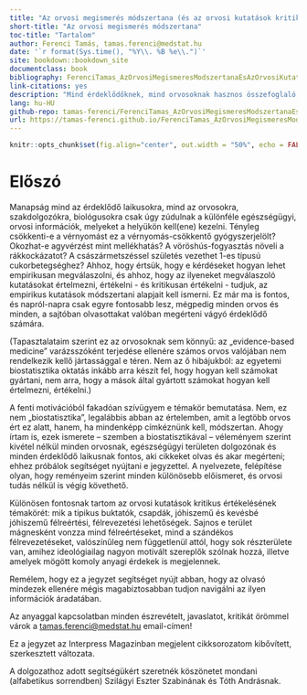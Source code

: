 ```yaml
--- 
title: "Az orvosi megismerés módszertana (és az orvosi kutatások kritikus értékelése)"
short-title: "Az orvosi megismerés módszertana"
toc-title: "Tartalom"
author: Ferenci Tamás, tamas.ferenci@medstat.hu
date: '`r format(Sys.time(), "%Y\\. %B %e\\.")`'
site: bookdown::bookdown_site
documentclass: book
bibliography: FerenciTamas_AzOrvosiMegismeresModszertanaEsAzOrvosiKutatasokKritikusErtekelese.bib
link-citations: yes
description: "Mind érdeklődőknek, mind orvosoknak hasznos összefoglaló, mely közérthetően bemutatja az empirikus orvosi kutatások módszertani alapjait, hangsúlyosan kitérve a félreértésekre és félrevezetésekre is, hogy ez alapján könnyebb legyen az ilyen vizsgálatokat értelmezni, értékelni és kritikusan értékelni."
lang: hu-HU
github-repo: tamas-ferenci/FerenciTamas_AzOrvosiMegismeresModszertanaEsAzOrvosiKutatasokKritikusErtekelese
url: https://tamas-ferenci.github.io/FerenciTamas_AzOrvosiMegismeresModszertanaEsAzOrvosiKutatasokKritikusErtekelese/
---
```


```r
knitr::opts_chunk$set(fig.align="center", out.width = "50%", echo = FALSE)
```

# Előszó {-}

Manapság mind az érdeklődő laikusokra, mind az orvosokra, szakdolgozókra, biológusokra csak úgy zúdulnak a különféle egészségügyi, orvosi információk, melyeket a helyükön kell(ene) kezelni. Tényleg csökkenti-e a vérnyomást ez a vérnyomás-csökkentő gyógyszerjelölt? Okozhat-e agyvérzést mint mellékhatás? A vöröshús-fogyasztás növeli a rákkockázatot? A császármetszéssel születés vezethet 1-es típusú cukorbetegséghez? Ahhoz, hogy értsük, hogy e kérdéseket hogyan lehet empirikusan megválaszolni, és ahhoz, hogy az ilyeneket megválaszoló kutatásokat értelmezni, értékelni - és kritikusan értékelni - tudjuk, az empirikus kutatások módszertani alapjait kell ismerni. Ez már ma is fontos, és napról-napra csak egyre fontosabb lesz, mégpedig minden orvos és minden, a sajtóban olvasottakat valóban megérteni vágyó érdeklődő számára.

(Tapasztalataim szerint ez az orvosoknak sem könnyű: az „evidence-based medicine” varázsszóként terjedése ellenére számos orvos valójában nem rendelkezik kellő jártassággal e téren. Nem az ő hibájukból: az egyetemi biostatisztika oktatás inkább arra készít fel, hogy hogyan kell számokat gyártani, nem arra, hogy a mások által gyártott számokat hogyan kell értelmezni, értékelni.)

A fenti motivációból fakadóan szívügyem e témakör bemutatása. Nem, ez nem „biostatisztika”, legalábbis abban az értelemben, amit a legtöbb orvos ért ez alatt, hanem, ha mindenképp címkéznünk kell, módszertan. Ahogy írtam is, ezek ismerete -- szemben a biostatisztikával -- véleményem szerint kivétel nélkül minden orvosnak, egészségügyi területen dolgozónak és minden érdeklődő laikusnak fontos, aki cikkeket olvas és akar megérteni; ehhez próbálok segítséget nyújtani e jegyzettel. A nyelvezete, felépítése olyan, hogy reményeim szerint minden különösebb előismeret, és orvosi tudás nélkül is végig követhető.

Különösen fontosnak tartom az orvosi kutatások kritikus értékelésének témakörét: mik a tipikus buktatók, csapdák, jóhiszemű és kevésbé jóhiszemű félreértési, félrevezetési lehetőségek. Sajnos e terület mágnesként vonzza mind félreértéseket, mind a szándékos félrevezetéseket, valószínűleg nem függetlenül attól, hogy sok részterülete van, amihez ideológiailag nagyon motivált szereplők szólnak hozzá, illetve amelyek mögött komoly anyagi érdekek is megjelennek.

Remélem, hogy ez a jegyzet segítséget nyújt abban, hogy az olvasó mindezek ellenére mégis magabiztosabban tudjon navigálni az ilyen információk áradatában.

Az anyaggal kapcsolatban minden észrevételt, javaslatot, kritikát örömmel várok a [tamas.ferenci@medstat.hu](tamas.ferenci@medstat.hu) email-címen!

Ez a jegyzet az Interpress Magazinban megjelent cikksorozatom kibővített, szerkesztett változata.

A dolgozathoz adott segítségükért szeretnék köszönetet mondani (alfabetikus sorrendben) Szilágyi Eszter Szabinának és Tóth Andrásnak.

